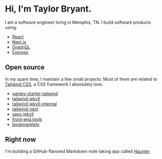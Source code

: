 

# Hi, I'm Taylor Bryant.

I am a software engineer living in Memphis, TN. I build software products using:

- [React](https://reactjs.org/)
- [Next.js](https://nextjs.org/)
- [GraphQL](https://graphql.org/)
- [Express](https://expressjs.com/)

## Open source

In my spare time, I maintain a few small projects. Most of them are related to [Tailwind CSS](https://tailwindcss.com), a CSS framework I absolutely love.

- [gatsby-starter-tailwind](https://github.com/Oddstronaut/gatsby-starter-tailwind)
- [tailwind-jekyll](https://github.com/Oddstronaut/tailwind-jekyll)
- [tailwind-jekyll-internal](https://github.com/Oddstronaut/tailwind-jekyll-internal)
- [tailwind-next](https://github.com/Oddstronaut/tailwind-next)
- [sass-jekyll](https://github.com/taylorbryant/sass-jekyll)
- [front-end.tools](https://github.com/taylorbryant/front-end.tools)
- [bookmarklets](https://github.com/taylorbryant/bookmarklets)

## Right now

I'm building a GitHub-flavored Markdown note taking app called [Haunter](https://haunter.app).